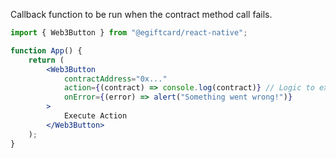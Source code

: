 Callback function to be run when the contract method call fails.

```jsx
import { Web3Button } from "@egiftcard/react-native";

function App() {
	return (
		<Web3Button
			contractAddress="0x..."
			action={(contract) => console.log(contract)} // Logic to execute when clicked
			onError={(error) => alert("Something went wrong!")}
		>
			Execute Action
		</Web3Button>
	);
}
```
